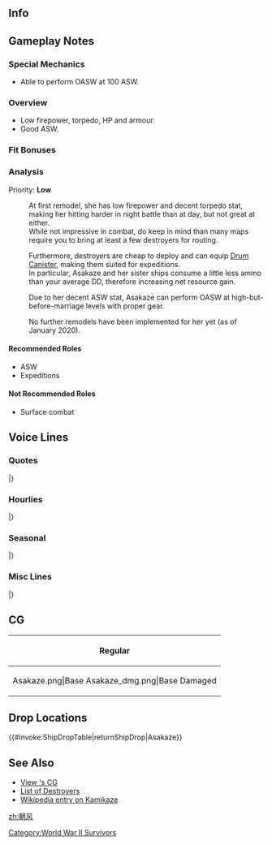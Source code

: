 ==Info==
{{KanmusuInfo|ID=272}}
{{KanmusuInfo|ID=272a}}

==Gameplay Notes==
===Special Mechanics===
* Able to perform OASW at 100 ASW.

===Overview===
* Low firepower, torpedo, HP and armour.
* Good ASW.

===Fit Bonuses===
{{:{{BASEPAGENAME}}/Equipment Bonuses}}
{{clear}}

===Analysis===
Priority: '''Low'''

:At first remodel, she has low firepower and decent torpedo stat, making her hitting harder in night battle than at day, but not great at either.
:While not impressive in combat, do keep in mind than many maps require you to bring at least a few destroyers for routing.

:Furthermore, destroyers are cheap to deploy and can equip [[Drum Canister]], making them suited for expeditions.
:In particular, Asakaze and her sister ships consume a little less ammo than your average DD, therefore increasing net resource gain.

:Due to her decent ASW stat, Asakaze can perform OASW at high-but-before-marriage levels with proper gear.

:No further remodels have been implemented for her yet (as of January 2020). 


====Recommended Roles====
* ASW
* Expeditions

====Not Recommended Roles====
* Surface combat

==Voice Lines==
===Quotes===
{{ShipquoteHeader}}
{{ShipquoteKai
| scenario    =Introduction
| origin      =おはよう！　朝風よ。神風型駆逐艦二番艦、朝風。 司令官、早く覚えなさい。いい？
| translation =Good morning! It's me. 2nd ship of the Kamikaze-class, Asakaze. Commander, you better remember me. Got that?
| audio       =Asakaze-Intro.mp3
}}
{{ShipquoteKai
| scenario    =Introduction
| kai = yes
| origin      =おはよう！　朝風よ。神風型駆逐艦二番艦、朝風。司令官、朝は好きになった？　前から好き？　…よし！
| translation =Good morning! It's me. 2nd ship of the Kamikaze-class, Asakaze. Commander, do you like mornings? Just like before? ...Yes!
| audio       =AsakazeKai-Intro.mp3
}}
{{ShipquoteKai
| scenario    =Library
| origin      =神風型駆逐艦二番艦の朝風よ。長崎生まれ。妹の春風たちと一緒に、
歴史ある第五駆逐隊を編成したわ。旗艦は当然私。緒戦の海戦や攻略戦にも参加したわ。
もちろん、大切な船団護衛もしっかりきっちりやりきったわよ。うん・・・・・・・やるだけ、やったんだから！
| translation =2nd ship of the Kamikaze-class, Asakaze. Born in Nagasaki.
Along with my sister Harukaze, we formed the historical 5th Destroyer Division. Naturally, I was the flagship. We participated in battles and operations early in the war.
Of course I also did the important escort missions properly and without fail. Yup... I did, everything I could do!
| audio       =Asakaze-Library.mp3
}}
{{ShipquoteKai
| scenario    =Secretary 1
| origin      =なによ。呼んだ？
| translation =What, you called?
| audio       =Asakaze-Sec1.mp3
}}
{{ShipquoteKai
| scenario    =Secretary 2
| origin      =なに？船団護衛？この私に任せておきなさい。いいから。
| translation =What? Convoy escort? Leave it all up to me. Don't you worry.
| audio       =Asakaze-Sec2.mp3 
}}
{{ShipquoteKai
| scenario    =Secretary 3
| origin      =だっ、な…なによ、馬鹿にしないで！えっ、違うの…かな？ああ…ごめん、私、勘違いしてた。はい！これでおあいこね！
| translation =Do, wh... what, don't make fun of me! Eh, you're... not? Ah, sorry. I misunderstood. Yes! There, now we're even!
| audio       =Asakaze-Sec3.mp3
}}
{{ShipquoteKai
| scenario    =Secretary Idle
| origin      =なーんか退屈～。春風ー、アンタそんなしゃべり方で眠くなんない？松風とか見なよ。あ。松風またそんな帽子くっつけて。戦闘の邪魔じゃん、取っちゃいなよ。あ、なに？なによ、姉とやる気？上等じゃない。私手加減しないからね！
| translation =I'm bored~. Harukaze, aren't you sleepy talking like that? I mean look at Matsukaze. Ah, Matsukaze you're wearing that hat again. It will get in the way during battle. Ah, what? You want a fight? You asked for it. I won't hold back!
| audio       =Asakaze-SecIdle.mp3
}}
{{ShipquoteKai
| scenario    =Wedding
| origin      =なに司令官、こんなとこ呼んで。私こう見えて忙しいんだけど。まあ、船団護衛とか？護衛とかね。えっ、何これ。私に…？ま、まあ、いただいとくけど？き、綺麗だし…。サイズ、ぴったり、だし…。
| translation =What is it commander, calling me out here. I am quite busy. Like with fleet escorts and convoy escorts. Eh, what's this. For me...? We... well can I really have it? It, it's beautiful... The size is perfect too...
| audio       =Asakaze-Wedding.mp3
}}
{{ShipquoteKai
| scenario    =Secretary (Married)
| origin      =なーにー？だらしないわねぇ。こんなので疲れたの？はぁ～、司令官最近だれてんじゃない？仕方ない、私が気合い入れてあげるわ。ちょっと顔こっちに。いい？目を瞑って。…あ、開けた！目ぇ開けた！もうやってあげない！
| translation =What~? You look like a slob. Don't you get tired of this? Haa~, aren't you getting a bit complacent recently? It can't be helped, I'll get you pumped up. Look over here. Ready? Close your eyes... Ah, you opened them! Your eyes are open! I'm not doing this anymore!
| audio       =Asakaze-SecMarried.mp3
}}
{{ShipquoteKai
| scenario    =Player's Score
| origin      =ん、情報ね？私とったげる。待ってて。
| translation =Hmmm, information? I'll get it. Wait here.
| audio       =Asakaze-PlayerScore.mp3
}}
{{ShipquoteKai
| scenario    =Joining The Fleet
| origin      =第五駆逐隊、抜錨！いい？みんな、ついてらっしゃい！
| translation =5th Destroyer Division, setting sail! Alright? Everyone follow me!
| audio       =Asakaze-JoinFleet.mp3
}}
{{ShipquoteKai
| scenario    =Joining The Fleet
| kai = yes
| origin      =第一海上護衛隊、出るわよ！春風、準備はいい？今度は護りきるわよ！敵潜を近づけるな！出撃！
| translation =1st Surface Escort Division, setting off! Are you ready Harukaze? I'll protect you this time! Don't let the enemy submarines come close! Sortie!<ref>DesDiv5 was attacked by a USN wolfpack that resulted in Harukaze getting torpedoed.</ref>
| audio       =AsakazeKai-JoinFleet.mp3
}}
{{ShipquoteKai
| scenario    =Equipment 1
| origin      =いいわね。助かるわ！
| translation =This is good. It's a great help!
| audio       =Asakaze-Equip1.mp3
}}
{{ShipquoteKai
| scenario    =Equipment 2
| origin      =どうかな…。ま、私にはなんだって似合うけど！
| translation =How is it... Well, everything suits me!
| audio       =Asakaze-Equip2.mp3
}}
{{ShipquoteKai
| scenario    =Equipment 2
| kai = yes
| origin      =いいんじゃない？司令官、ちょっと私の事分かってきた？
| translation =Isn't this fine? Do you understand me Commander?
| audio       =AsakazeKai-Equip2.mp3
}}
{{ShipquoteKai
| scenario    =Equipment 3
| origin      =ま、こんな感じよ！
| translation =Well, that's the feeling!
| audio       =Asakaze-Equip3.mp3
}}
{{ShipquoteKai
| scenario    =Supply
| origin      =まあ、いただいとく。必要だし。
| translation =Well, I accept it. It's important after all.
| audio       =Asakaze-Supply.mp3
}}
{{ShipquoteKai
| scenario    =Supply
| kai = yes
| origin      =もちいただいとく。がんばろ！
| translation =I'll gladly accept this. Let's do this.
| audio       =AsakazeKai-Supply.mp3
}}
{{ShipquoteKai
| scenario    =Docking (Minor)
| origin      =ごめん、ちょっと下がったりしてもいい？
| translation =Sorry, is it alright if I pull back for a while?
| audio       =Asakaze-DockMinor.mp3
}}
{{ShipquoteKai
| scenario    =Docking (Major)
| origin      =うーん、これは神風姉に怒られそう…。ま、言わなきゃいっかな？
| translation =Yeah, Kamikaze-ane will get mad at me for this... Well, I suppose it's alright if I don't tell?
| audio       =Asakaze-DockMajor.mp3
}}
{{ShipquoteKai
| scenario    =Construction
| origin      =新しい子、来たわ。
| translation =A new girl is here.
| audio       =Asakaze-Construction.mp3
}}
{{ShipquoteKai
| scenario    =Return From Sortie
| origin      =司令官、艦隊戻ったわよ。は～疲れたぁ。肩揉んでくれてもいいけど？
| translation =Commander, the fleet is back. Haa~ I'm tired. Can you massage my shoulders?
| audio       =Asakaze-SortieReturn.mp3
}}
{{ShipquoteKai
| scenario    =Starting A Sortie
| origin      =五水戦、出るわよ！五駆のみんな、準備はいい？出撃よ！
| translation =DesRon5, sortieing! DesDiv5, are you all ready? Let's go!
| audio       =Asakaze-Sortie.mp3
}}
{{ShipquoteKai
| scenario    =Starting A Sortie
| kai = yes
| origin      =五水戦、出るわよ！みんな準備はいい？松風？遅れたら、後で笑ったげるわ！
| translation =DesRon5, let's go! Everyone, are you ready? Matsukaze? I'll laugh if you fall behind!
| audio       =AsakazeKai-Sortie.mp3
}}
{{ShipquoteKai
| scenario    =Starting A Battle
| origin      =敵艦隊発見ってやつ？みんないい？やるからね。
| translation =The enemy fleet has been spotted? Are you ready everyone? Let's do this.
| audio       =Asakaze-BattleStart.mp3
}}
{{ShipquoteKai
| scenario    =Attack
| origin      =撃ち方始め。てーっ！
| translation =Open fire. Fire!
| audio       =Asakaze-Attack.mp3
}}
{{ShipquoteKai
| scenario    =Night Battle Attack
| origin      =よしっ食らいついた。仕留めてやる！
| translation =You took the bait. I'll finish you!
| audio       =Asakaze-NightAttack.mp3
}}
{{ShipquoteKai
| scenario    =Night Battle
| origin      =五水戦、突撃します。陣形を整え、私に続いて！いくからね！
| translation =5DesDiv, charge. Fall into formation behind me! We're going in!
| audio       =Asakaze-NightBattle.mp3
}}
{{ShipquoteKai
| scenario    =MVP
| origin      =ほーら見なさい！私朝風でしょ一番は。爽やかさと鍛え方が違うのよ！えっ、司令官？なんで笑ってんの？なんでよ～！？
| translation =Look look! I'm number one. My air and skill is incomparable! Eh, Commander? Why are you laughing? Whyyy~!?
| audio       =Asakaze-MVP.mp3
}}
{{ShipquoteKai
| scenario    =MVP
| kai = yes
| origin      =ほら見なさい！私、一番は朝風でしょ？まぁ司令官とは長い仲だし？鍛え方が違うのよ！えっ、司令官？いつまで笑ってんの？なんでよ～！？
| translation =Would you look a that! I'm number one? Well, I have known you for a while right Commander? My training is excellent! Eh, Commander? Why are you still laughing? Why!?
| audio       =AsakazeKai-MVP.mp3
}}
{{ShipquoteKai
| scenario    =Minor Damage 1
| origin      =ちっ…やだぁ！
| translation =Tch... No way!
| audio       =Asakaze-MinorDamage1.mp3
}}
{{ShipquoteKai
| scenario    =Minor Damage 2
| origin      =やぁあぁっ！こんなのって…！
| translation =Aaaahhh! This is...!
| audio       =Asakaze-MinorDamage2.mp3
}}
{{ShipquoteKai
| scenario    =Major Damage
| origin      =魚雷を食らったわけじゃない！こんなんで…沈むもんかっ！
| translation =It's not like I took a torpedo! I won't... sink from this!
| audio       =Asakaze-MajorDamage.mp3
}}
{{ShipquoteKai
| scenario    =Sunk
| origin      =嘘だ。私が…また、沈むなんて。松風…どこ？探しに…きてよぉ…。
| translation =It can't be. I'm... sinking again. Matsukaze... where are you? I'm coming... to look for you.
| audio       =Asakaze-Sinking.mp3
}}
|} <references/>

{{clear}}

===Hourlies===

{{ShipquoteHeader | type = hourly}}
{{ShipquoteKai
| scenario    =00:00
| origin      =午前零時。ふぅ。今日は私が一日付き合ってあげるわ。…なに、文句あるの？…あらそう、ならいいけど。
| translation =It's midnight. I'll be keeping you company today ...What, got a problem with that? ...Is that so, that's fine then.
| audio       =AsakazeKai-0000.mp3
}}
{{ShipquoteKai
| scenario    =01:00
| origin      =午前二時！って…。なに、あっちの方がいいの？生意気な…。まあいいわ。はい、マルヒトマルマル。これでいい？
| translation =It's 2am! Wh... what, you want the announcement the other way? Such impertinence... Well alright. Yes, 0100. Like this?
| audio       =AsakazeKai-0100.mp3
}}
{{ShipquoteKai
| scenario    =02:00
| origin      =午前！…あーそっか…。マルフタマルマル。まーいいけど。マルフタよマルフタ。ねー、聞いてる？
| translation =It's! ...Ah, that's right... 0200. That should be right. It's 02 you know, 02. Hey, are you listening?
| audio       =AsakazeKai-0200.mp3
}}
{{ShipquoteKai
| scenario    =03:00
| origin      =マルサンマルマル。司令官。聞いてないよね？聞いてないなら、や・め・る・よ。ねーぇ！…あ、反応した。一応聞いてんだ。
| translation =0300. Commander. You're listening right? If you're not, I'll stop. Ah, he responded. Looks like he heard.
| audio       =AsakazeKai-0300.mp3
}}
{{ShipquoteKai
| scenario    =04:00
| origin      =マルヨンマルマル。うーん！やっと朝かー。あさあさ。ふふっ。朝は好き！朝は本当にいいよねー。ねぇ司令官？
| translation =0400. Yes! Finally morning. Morning~ morning~. Fufu~. I love mornings! Mornings are really great right. Right commander?
| audio       =AsakazeKai-0400.mp3
}}
{{ShipquoteKai
| scenario    =05:00
| origin      =マルゴーマルマル！来たぁ！朝だぁ！朝です！朝の風ってほんっと気持ちいいー！ねぇ司令官！…え？寒いから窓閉めろぉ？はぁ…わかってないよねーうちの司令官は。
| translation =0500! It's here! Morning! It's morning! The morning breeze feels really good! Right commander! ...Eh? Close the window because it's cold? Haa... You really don't get it commander.
| audio       =AsakazeKai-0500.mp3
}}
{{ShipquoteKai
| scenario    =06:00
| origin      =マルロクマルマル。朝から全開でいくわよ。まず、一日の始まりは、美味しい朝ご飯から！麦飯たーんと炊いておいたわ。さ、食べなさい！
| translation =0600. I'm going full blast this morning. First, we need a delicious breakfast to start the day! I just made lots of barley rice. Go on, eat up!
| audio       =AsakazeKai-0600.mp3
}}
{{ShipquoteKai
| scenario    =07:00
| origin      =マルナナマルマル。司令官、なに？あまり食が進んでないじゃない！ダメダメ、全然ダメ！朝はしっかり食べないと。はい、麦飯大盛りね！…仕方ない、私のたくあん少しあげるから。
| translation =0700. What commander? You've barely touched your food! That's no good at all! You need to eat a full meal in the morning. Yes, a large serving coming up! ... It can't be helped, I'll give you some of my pickled radish.
| audio       =AsakazeKai-0700.mp3
}}
{{ShipquoteKai
| scenario    =08:00
| origin      =マルハチマルマル。朝の演習を始めるから、五駆、集合よ！旗風、春風、松風！…まあいいわ。集まれるメンバーで朝の演習！第五駆逐隊、朝の抜錨よ！
| translation =0800. Morning exercises are starting, 5 DesDiv, assemble! Hatakaze, Harukaze, Matsukaze! ...Ah that's fine. Those that are here it's time for morning exercises! Destroyer Division 5 setting sail!
| audio       =AsakazeKai-0800.mp3
}}
{{ShipquoteKai
| scenario    =09:00
| origin      =マルキュウマルマル。はぁー。朝のいい汗かいたわねぇ！よーし、まだ朝だから、どんどんいくわ！次はなに？遠征？出撃？
| translation =0900. Haa~. I had a great workout this morning! Right, it's still morning so let's keep going! What's next? Expeditions? Sorties?
| audio       =AsakazeKai-0900.mp3
}}
{{ShipquoteKai
| scenario    =10:00
| origin      =ヒトマルマルマル。うー、朝が終わっちゃう…。でも、まだ午前中！ある種朝だから！な、なに松風その目は。なによ！？
| translation =1000. Oh, morning is over... But, it's still in the am! Still technically morning! Wh, what's with that look Matsukaze. What!?
| audio       =AsakazeKai-1000.mp3
}}
{{ShipquoteKai
| scenario    =11:00
| origin      =ヒトヒトマルマル。わかったわよ、確かにそろそろお昼よね。あんなに朝食べたのにもうお腹がすいてきちゃった。司令官は？
| translation =1100. I get it, I suppose it is nearly time for lunch. Even though I ate so much in the morning, I'm kind of hungry now. What about you commander?
| audio       =AsakazeKai-1100.mp3
}}
{{ShipquoteKai
| scenario    =12:00
| origin      =ヒトフタマルマル。お昼よー。ん？春風、それなに？…え、サンドウィッチ？なにそれ。駆逐艦はやっぱり麦飯でしょ！ね、司令官！…あ、あれ？そうでもないの？
| translation =1200. It's lunchtime~. Hmmm? Harukaze, what's that? ...Eh, a sandwich? What's that. It definitely needs to be barley rice for destroyers! Right, commander! ...Ah, huh? That's not it?
| audio       =AsakazeKai-1200.mp3
}}
{{ShipquoteKai
| scenario    =13:00
| origin      =ヒトサンマルマル。んー。サンドウィッチも悪くはないけど、あまり食べた気がしないわね。でもありがと春風。ごちそうさま！
| translation =1300. Mmm~ these sandwiches aren't bad, but I don't feel like eating too much. But thanks Harukaze. Thanks for the meal!
| audio       =AsakazeKai-1300.mp3
}}
{{ShipquoteKai
| scenario    =14:00
| origin      =ヒトヨンマルマ…。あ、最上さん、三隈さん。どうも。あの、なに持ってるの？え、模型？ふーん、作るんだ。へぇー、物好きね。…あ！いや、そうじゃなくて！いいのできたら私にも見せて！
| translation =140... Ah, Mogami-san, Mikuma-san. Hello. Um, what do you have there? Eh, a model? Humm, so you made this. Hee~, what a strange hobby. ...Ah! No, that's not it! Please let me see it when you're done!
| audio       =AsakazeKai-1400.mp3
}}
{{ShipquoteKai
| scenario    =15:00
| origin      =ヒトゴーマルマル。まー色々な趣味があるわね。松風、あんたは休みの日なにやってんの？…えっ。はあ…そう。ふっ…物好きね。いいけど。
| translation =1500. Wow, there are so many different kinds of hobbies. What do you do on your days off Matsukaze? ...Eh. Haa... Is that so. Fuu~... That's a bit strange. But it's good.
| audio       =AsakazeKai-1500.mp3
}}
{{ShipquoteKai
| scenario    =16:00
| origin      =ヒトロクマルマル。あー野分、どしたの？あ、そう。ううん見なかったけど？ん、わかった。見かけたら教えたげる。
| translation =1600. Ah Nowaki, what's up? Oh, is that so. If I see her? Ok, I get it. I'll let you know if I see her.
| audio       =AsakazeKai-1600.mp3
}}
{{ShipquoteKai
| scenario    =17:00
| origin      =ヒトナナマルマル。そんなこんなでもう夕方。えっ？夕日がどうしたの？はっ、なに言ってんの？朝のお日さまのほうが何倍も綺麗よ。ねぇ？
| translation =1700. It's already evening. Eh? What about the sunset? Haa~, what are you saying? The morning sun is way more beautiful. Right?
| audio       =AsakazeKai-1700.mp3
}}
{{ShipquoteKai
| scenario    =18:00
| origin      =ヒトハチマルマル。あーもう、そんなこと言ってたらもう夜よー夜。夜はなんだかねー。なーんかねー、やる気でない。
| translation =1800. Ah, after I said that it's night already. Somehow at night. I just feel so... unmotivated.
| audio       =AsakazeKai-1800.mp3
}}
{{ShipquoteKai
| scenario    =19:00
| origin      =ヒトキュウマルマル。司令官さぁ、悪いんだけど、夜はあまり働きたくないっていうか。…えっ、夜ご飯出前取るの？あ、なら頼みたい！えっとー私はねー…。
| translation =1900. Say commander, I know it's bad but, I don't feel like doing anything at night ...Eh, you're calling takeout for dinner? Ah, in that case I want some too! Umm, I'd like...
| audio       =AsakazeKai-1900.mp3
}}
{{ShipquoteKai
| scenario    =20:00
| origin      =フタマルマルマル。うん、間宮さんとこは出前も美味しいねーお腹いっぱい！たまの贅沢もいいわね。毎日は…うーん、それは贅沢かぁ。うん。
| translation =2000. Yup, Mamiya's is delicious even as takeout, I'm so full! Treating ourselves once in a while is great. Every day would be... yeah, that'd be going overboard. Yep.
| audio       =AsakazeKai-2000.mp3
}}
{{ShipquoteKai
| scenario    =21:00
| origin      =フタヒト、マルマル。…夜は、夜はいやね。特に、夜の海の中はいや。私は朝が好き。海の上が好き。晴れやかな青い空が好き。へ、三水戦？ううん。私五水戦だし。
| translation =2100 ...I don't like night time. I especially don't like being out at sea at night. I love the morning. I like the sea. I like the clear blue sky. Eh, DesRon3? No, I'm part of DesRon5.
| audio       =AsakazeKai-2100.mp3
}}
{{ShipquoteKai
| scenario    =22:00
| origin      =フタフタ、マルマル。第一海上護衛隊？…うん。頑張ったけど、護りたかったけど、きつかったかな。だから、夜は嫌い。
| translation =2200. The 1st Escort Division? ...Yep. I tried my best and hardest to protect them, but it was too much. That's why, I dislike the night.
| audio       =AsakazeKai-2200.mp3
}}
{{ShipquoteKai
| scenario    =23:00
| origin      =フタサン、マルマル。すっかり夜。仕方ないけど。…いいわ！また明日も朝は来るから。ねぇ司令官。明日の朝も、がんばろ！
| translation =2300. It's totally night. It can't be helped ...But it's fine! Tomorrow morning will come again. Hey commander. Let's work hard tomorrow morning!
| audio       =AsakazeKai-2300.mp3
}}
|}<references/>

{{clear}}

===Seasonal===
{{SeasonalHeaderOld}}
{{SeasonalQuote
|scenario = [[Seasonal/Christmas_2016|Christmas 2016]]
|origin = はぁぁ、これがクリスマス！いいわね、私こういうの好き！これがシャンパンの？...ごく...やだ、お酒じゃない！？あれ、松風！？
|translation =	Wooow, so this is Christmas! It’s nice, I like these sorts of things! So this is champagne? …*gulp*… What, isn’t this just alcohol!? Huh, Matsukaze!?
|audio = Asakaze_Christmas_2016_Sec1.mp3
|notes = 
}}
{{SeasonalQuote
|scenario = [[Seasonal/End_of_Year_2016|End of Year 2016]]
|origin = さぁ、ごこのみんな、今年も年末の大掃除の季節やってきたは。まず埃を叩いて、その後ほうき部隊、最後に雑巾だけよ。三段構え！よし！
|translation =	Now, it’s the time of year for the year-end spring clean again. First we beat the dust out, next we’ll form a sweeping squad, then finally wiping the floors. It’s the three key steps! Alright! 
|audio = Asakaze_End_Of_Year_2016_Sec1.mp3
|notes = 
}}
{{SeasonalQuote
|scenario = [[Seasonal/New_Year_2017|New Year 2017]]
|origin = 司令官、あけましておめでとう。何？何よ？違うの、こういうのは大事。決まってるじゃない。
|translation =	Happy New Year, Commander. What? What is it? No, this is important. Of course it is.
|audio = Asakaze_New_Year_2017_sec1.mp3
|notes = 
}}
{{SeasonalQuote
|scenario = [[Seasonal/Winter_2017|Winter 2017]]
|origin = 旗風？そういえば見てないわね。あの子、冬が苦手だから。暖かくなったら、そのうち出てくるわよ。えぇ、違う？
|translation =	Hatakaze? Now that you mention it, I haven’t seen her. She doesn’t like winter. She’ll come out when it’s warmer. Eh, she won’t?
|audio = Asakaze_Winter_2017.mp3
|notes = 
}}
{{SeasonalQuote
|scenario = [[Seasonal/Setsubun_2017|Setsubun 2017]]
|origin = そうか、節分か。よし、神風姉に…いた！や、やめてよ！何やってんの松風！？うぅ…旗風まで調子に乗って！もう、起こったから！
|translation =	I see, it’s Setsubun. Alright, now Kamikaze-nee… Ow! St-stop that! What are you doing, Matsukaze!? Urgh… Even Hatakaze is going along with it! Jeez, I’ll get angry!
|audio = Asakaze_Setsubun_2017.mp3
|notes = 
}}
{{SeasonalQuote
|scenario = [[Seasonal/Valentine%27s_Day_2017|Valentine’s Day 2017]]
|origin = 司令官…まあ、何、あの～所謂…「チョコレート」ってやつ。あげるわ。はい、あげた！もうあげたから、責任とって食べなさいよ！
|translation =	Commander… Well, you know, umm, that thing called… “chocolate”. I have some for you. Here, take it! Since I’ve given you some you better take responsibility and eat it all!
|audio = Asakaze_Valentine_Sec1.ogg
|notes = 
}}
{{SeasonalQuote
|scenario = [[Seasonal/White_Day_2017|White Day 2017]]
|origin = あぁ、そうなんだ。一応お返しくれるんだ。ありがと、司令官。貰っておくわ。まあ、そんなに嬉しいわけじゃないけど。食べるけど。
|translation =	Ah, I see. So this is my return gift. Thanks, Commander. I accept. Well, it’s not like I’m happy about it or anything. I’ll eat it though.
|audio = Asakaze_White_Day_2017.mp3
|notes = 
}}
{{SeasonalQuote
|scenario = [[Seasonal/Fourth_Anniversary|4th Anniversary]]
|origin = 艦隊は今年で四周年なんですて。えぇ、ってことは今年で五年目でこと？あ…まあ、いいけど。でも、おめでとう、そしてありがとう。
|translation =	It’s the fleet’s 4th Anniversary this year. Eh, that means that this is our 5th year? Ah… Well, that’s good. Still, congratulations and thank you.
|audio = Asakaze_4th_Anniversary_Sec1_2017.mp3
|notes = 
}}
{{SeasonalQuote
|scenario = [[Seasonal/Rainy_Season_2017|Rainy Season 2017]]
|origin = もう、最近、雨ばっかりでやんなちゃ。まあ、雨の朝ってのもありちゃありかな。ねぇ、司令官はどう思う？おぉ、司令官？
|translation =	Jeez, it’s been raining so much recently. Well, rainy mornings are still good too. Hey, what do you think, Commander? Oh, Commander?
|audio = Asakaze_Rainy_Season_Sec1_2017.mp3
|notes = 
}}
{{SeasonalQuote
|scenario = [[Seasonal/Early_Summer_2017|Early Summer 2017]]
|origin = あぁ、今年ももうすぐ夏ね。夏の終わりはあんまり好きじゃない。なんか、寂しいじゃない？
|translation =	Ah, it’s summer again this year. I don’t really like it when summer ends. Isn’t it kinda lonely?
|audio = Asakaze_Sec1_Summer_2017.mp3
|notes = 
}}
{{SeasonalQuote
|scenario = [[Seasonal/Summer_2017|Midsummer 2017]]
|origin = あぁ、もう、夏になちゃったし。私の嫌いな季節。夏の終わるになると、とても寂しい気持になる。どうして？
|translation =	Ah, jeez, summer is here. I hate this season. But it feels so lonely when summer ends. Why is that? 
|audio = Asakaze_Sec1_Midsummer_2017.mp3
|notes = 
}}
{{SeasonalQuote
|scenario = [[Seasonal/Autumn_2017|Autumn 2017]]
|origin = ふふん、ふふ、あははぁ！やったは！私夏を乗り切っちゃった。勝ったはね！秋よ、秋！秋の朝もいいはねぇ。大好き！
|translation =	Fufun, fufu, ahahahaa! I did it! I managed to survive summer. I win! It’s autumn now! Autumn mornings are great. I love them!
|audio = Asakaze_Autumn_2017_Sec1.mp3
|notes = 
}}
{{SeasonalQuote
|scenario = [[Seasonal/Saury_2017|Saury Festival 2017]]
|origin = はぁ、例のあれか？秋刀魚漁ってやつ...私はどっちかというと船団護衛何だけ...まあ、いいか。やってみましょう！任せなさい！
|translation =	*sigh* Is this what you meant? So this is saury fishing… If you ask me, I prefer to be escorting convoys… Oh well. I’ll give it a shot! Leave it to me!
|audio = Asakaze_Sec1_Saury_2017.mp3
|notes = 
}}
{{SeasonalQuote
|scenario = [[Seasonal/Late_Autumn_2017|Late Autumn 2017]]
|origin = やだ、最近寒すぎぃ。下手したらかぜしちゃう。司令官、部屋にこたつ出してよう、こたつ。私、運ぶの手伝って上げるから。
|translation =	Urgh, it’s gotten really cold lately. I’ll catch a cold if I’m not careful. Let’s set up the kotatsu in your room, Commander. I’ll help you get it out.
|audio = Asakaze_Late_Autumn_2017_Sec1.mp3
|notes = 
}}
{{SeasonalQuote
|scenario = [[Seasonal/Fifth_Anniversary|5th Anniversary]]
|origin = 艦隊は、ねぇ、今年で五周年なんですって？えぇ、ちょっとまって。てことは、今年で六年目ってこと？はぁ、それに完全想定外ね。でも、おめでとう、そして、本当にありがとう。
|translation = It’s the fleets, hey, it’s the fleet’s 5th Anniversary this year? Eh, wait a minute; that means we’re in our 6th year? Whoa, that took me completely by surprise. But, congratulations; and thank you so much.
|audio = Asakaze_5th_Anniversary_Sec1.mp3
|notes = 
}}
{{SeasonalQuote
|scenario = [[Seasonal/Seventh_Anniversary|7th Anniversary]]
|origin = いい日じゃない？司令官、おめでとう。まあ、たまにはいいじゃない。肩もんであげる。
|translation =	Isn't today a good day? Commander, congratulations. Well, once in a while is fine. I'll give you a shoulder massage.
|audio = Asakaze_7th_Anniversary_Secretary_1.mp3
|notes = 
}}
|}<references/>

{{clear}}

===Misc Lines===
{{SeasonalHeaderOld}}
{{SeasonalQuote
|scenario = [[Early_Fall_2018_Event|Early Fall 2018 Event]]
|origin = 神風型駆逐艦、二番館、朝風、突っ込むわ！
|translation =	2nd ship of the Kamikaze-class destroyers, Asakaze, charging in!
|audio = AsakazeKai-Friend_Fleet_1.mp3
|notes = Friend Fleet Line
}}
|}<references/>

{{clear}}

==CG==
{| class="mw-collapsible mw-collapsed wikitable" style="width: 100%;"
!Regular
|-
|<gallery>
Asakaze.png|Base
Asakaze_dmg.png|Base Damaged
</gallery>
|}

==Drop Locations==
{{#invoke:ShipDropTable|returnShipDrop|Asakaze}}

==See Also==
* [[{{PAGENAMEE}}/Gallery|View {{PAGENAMEE}}'s CG]]
* [[List of destroyers by upgraded maximum stats|List of Destroyers]]
* [[wikipedia:Japanese_destroyer_Kamikaze_(1922)|Wikipedia entry on Kamikaze]]
[[Category:World War II Survivors]]

{{shiplist}}
[[zh:朝风]]